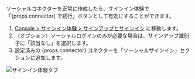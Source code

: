 
ソーシャルコネクターを正常に作成したら、サインイン体験で「{props.connector} で続行」ボタンとして有効にすることができます。

1. [Console > サインイン体験 > サインアップとサインイン](https://cloud.logto.io/to/sign-in-experience/sign-up-and-sign-in) に移動します。
2. （オプション）ソーシャルログインのみが必要な場合は、サインアップ識別子に「該当なし」を選択します。
3. 設定済みの {props.connector} コネクターを「ソーシャルサインイン」セクションに追加します。

<img src={sieTabImage} alt="サインイン体験タブ" />
